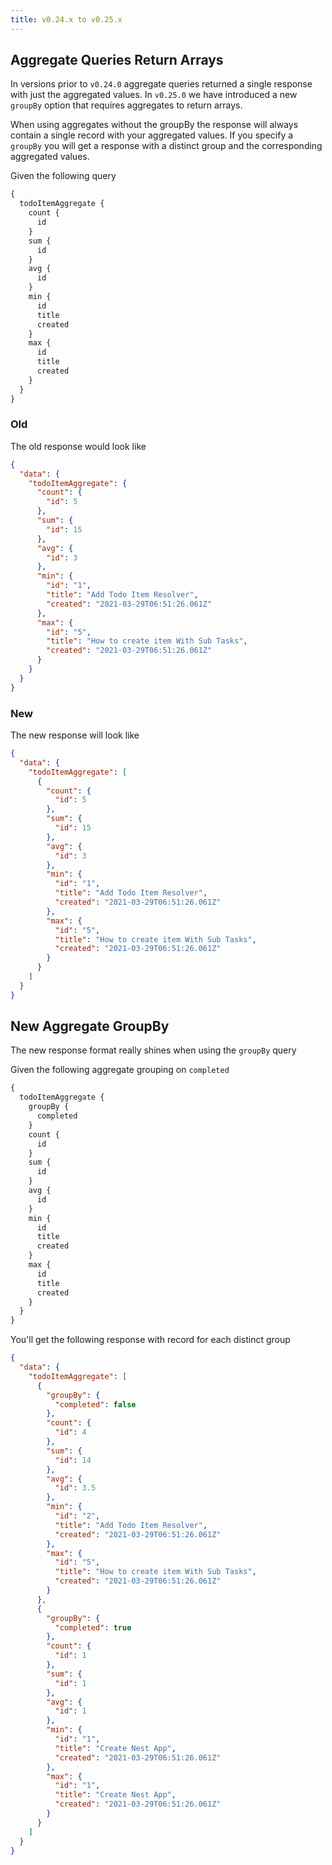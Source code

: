 ```yaml
---
title: v0.24.x to v0.25.x
---
```



## Aggregate Queries Return Arrays

In versions prior to `v0.24.0` aggregate queries returned a single response with just the aggregated values. In `v0.25.0` we have introduced a new `groupBy` option that requires aggregates to return arrays.

When using aggregates without the groupBy the response will always contain a single record with your aggregated
values. If you specify a `groupBy` you will get a response with a distinct group and the corresponding aggregated
values.

Given the following query

```graphql
{
  todoItemAggregate {
    count {
      id
    }
    sum {
      id
    }
    avg {
      id
    }
    min {
      id
      title
      created
    }
    max {
      id
      title
      created
    }
  }
}
```

### Old

The old response would look like

```json
{
  "data": {
    "todoItemAggregate": {
      "count": {
        "id": 5
      },
      "sum": {
        "id": 15
      },
      "avg": {
        "id": 3
      },
      "min": {
        "id": "1",
        "title": "Add Todo Item Resolver",
        "created": "2021-03-29T06:51:26.061Z"
      },
      "max": {
        "id": "5",
        "title": "How to create item With Sub Tasks",
        "created": "2021-03-29T06:51:26.061Z"
      }
    }
  }
}
```

### New
The new response will look like
```json
{
  "data": {
    "todoItemAggregate": [
      {
        "count": {
          "id": 5
        },
        "sum": {
          "id": 15
        },
        "avg": {
          "id": 3
        },
        "min": {
          "id": "1",
          "title": "Add Todo Item Resolver",
          "created": "2021-03-29T06:51:26.061Z"
        },
        "max": {
          "id": "5",
          "title": "How to create item With Sub Tasks",
          "created": "2021-03-29T06:51:26.061Z"
        }
      }
    ]
  }
}
```

## New Aggregate GroupBy

The new response format really shines when using the `groupBy` query

Given the following aggregate grouping on `completed`

```graphql {3-5}
{
  todoItemAggregate {
    groupBy {
      completed
    }
    count {
      id
    }
    sum {
      id
    }
    avg {
      id
    }
    min {
      id
      title
      created
    }
    max {
      id
      title
      created
    }
  }
}
```

You'll get the following response with record for each distinct group

```json
{
  "data": {
    "todoItemAggregate": [
      {
        "groupBy": {
          "completed": false
        },
        "count": {
          "id": 4
        },
        "sum": {
          "id": 14
        },
        "avg": {
          "id": 3.5
        },
        "min": {
          "id": "2",
          "title": "Add Todo Item Resolver",
          "created": "2021-03-29T06:51:26.061Z"
        },
        "max": {
          "id": "5",
          "title": "How to create item With Sub Tasks",
          "created": "2021-03-29T06:51:26.061Z"
        }
      },
      {
        "groupBy": {
          "completed": true
        },
        "count": {
          "id": 1
        },
        "sum": {
          "id": 1
        },
        "avg": {
          "id": 1
        },
        "min": {
          "id": "1",
          "title": "Create Nest App",
          "created": "2021-03-29T06:51:26.061Z"
        },
        "max": {
          "id": "1",
          "title": "Create Nest App",
          "created": "2021-03-29T06:51:26.061Z"
        }
      }
    ]
  }
}
```
